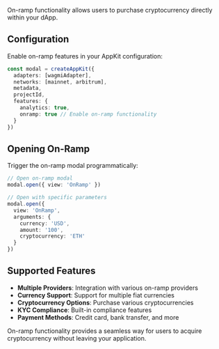 On-ramp functionality allows users to purchase cryptocurrency directly within your dApp.

## Configuration

Enable on-ramp features in your AppKit configuration:

```ts
const modal = createAppKit({
  adapters: [wagmiAdapter],
  networks: [mainnet, arbitrum],
  metadata,
  projectId,
  features: {
    analytics: true,
    onramp: true // Enable on-ramp functionality
  }
})
```

## Opening On-Ramp

Trigger the on-ramp modal programmatically:

```ts
// Open on-ramp modal
modal.open({ view: 'OnRamp' })

// Open with specific parameters
modal.open({
  view: 'OnRamp',
  arguments: {
    currency: 'USD',
    amount: '100',
    cryptocurrency: 'ETH'
  }
})
```

## Supported Features

- **Multiple Providers**: Integration with various on-ramp providers
- **Currency Support**: Support for multiple fiat currencies
- **Cryptocurrency Options**: Purchase various cryptocurrencies
- **KYC Compliance**: Built-in compliance features
- **Payment Methods**: Credit card, bank transfer, and more

On-ramp functionality provides a seamless way for users to acquire cryptocurrency without leaving your application.
